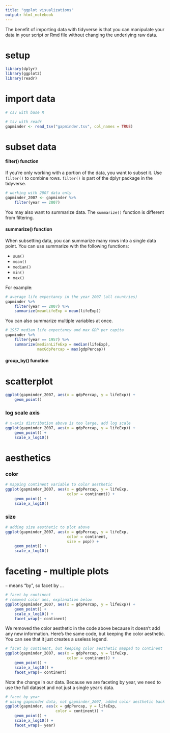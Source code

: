 ```yaml
---
title: "ggplot visualizations"
output: html_notebook
---
```


The benefit of importing data with tidyverse is that you can manipulate your data in your script or Rmd file without changing the underlying raw data.

# setup

```r
library(dplyr)
library(ggplot2)
library(readr)
```


# import data

```r
# csv with base R

```


```r
# tsv with readr
gapminder <- read_tsv("gapminder.tsv", col_names = TRUE)
```


# subset data

#### filter() function

If you're only working with a portion of the data, you want to subset it. Use `filter()` to combine rows. `filter()` is part of the dplyr package in the tidyverse.

```r
# working with 2007 data only
gapminder_2007 <- gapminder %>%
    filter(year == 2007)
```

You may also want to summarize data. The `summarize()` function is different from filtering.

#### summarize() function

When subsetting data, you can summarize many rows into a single data point. You can use summarize with the following functions:<br>

* `sum()`
* `mean()`
* `median()`
* `min()`
* `max()`

For example:

```r
# average life expectancy in the year 2007 (all countries)
gapminder %>%
    filter(year == 2007) %>%
    summarize(meanLifeExp = mean(lifeExp))
```


You can also summarize multiple variables at once.

```r
# 1957 median life expectancy and max GDP per capita
gapminder %>%
    filter(year == 1957) %>%
    summarize(medianLifeExp = median(lifeExp),
              maxGdpPercap = max(gdpPercap))
```


#### group_by() function

# scatterplot

```r
ggplot(gapminder_2007, aes(x = gdpPercap, y = lifeExp)) +
    geom_point()
```


### log scale axis

```r
# x-axis distribution above is too large, add log scale
ggplot(gapminder_2007, aes(x = gdpPercap, y = lifeExp)) +
    geom_point() +
    scale_x_log10()
```


# aesthetics

### color

```r
# mapping continent variable to color aesthetic
ggplot(gapminder_2007, aes(x = gdpPercap, y = lifeExp,
                           color = continent)) +
    geom_point() +
    scale_x_log10()
```

### size

```r
# adding size aesthetic to plot above
ggplot(gapminder_2007, aes(x = gdpPercap, y = lifeExp,
                           color = continent,
                           size = pop)) +
    geom_point() +
    scale_x_log10()
```


# faceting - multiple plots

`~` means "by", so facet by ...

```r
# facet by continent
# removed color aes, explanation below
ggplot(gapminder_2007, aes(x = gdpPercap, y = lifeExp)) +
    geom_point() +
    scale_x_log10() +
    facet_wrap(~ continent)
```

We removed the color aesthetic in the code above because it doesn't add any new information. Here's the same code, but keeping the color aesthetic. You can see that it just creates a useless legend.

```r
# facet by continent, but keeping color aesthetic mapped to continent
ggplot(gapminder_2007, aes(x = gdpPercap, y = lifeExp,
                           color = continent)) +
    geom_point() +
    scale_x_log10() +
    facet_wrap(~ continent)
```


Note the change in our data. Because we are faceting by year, we need to use the full dataset and not just a single year's data.

```r
# facet by year
# using gapminder data, not gapminder_2007, added color aesthetic back
ggplot(gapminder, aes(x = gdpPercap, y = lifeExp,
                      color = continent)) +
    geom_point() +
    scale_x_log10() +
    facet_wrap(~ year)
```



